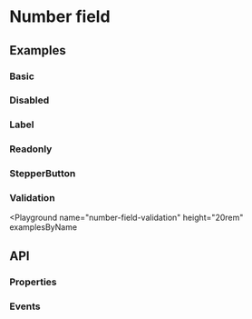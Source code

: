 
# Number field

<Tags />

## Examples

### Basic

<Playground name="number-field" examplesByName></Playground>

### Disabled

<Playground name="number-field-disabled" examplesByName></Playground>

### Label

<Playground name="number-field-label" examplesByName></Playground>

### Readonly

<Playground name="number-field-readonly" examplesByName></Playground>

### StepperButton

<Playground name="number-field-stepper-button" examplesByName></Playground>

### Validation

<Playground
  name="number-field-validation"
  height="20rem"
  examplesByName
></Playground>

## API

### Properties

<Props />

### Events

<Events />
